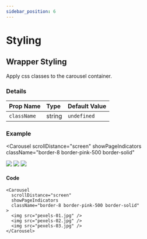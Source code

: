 ```yaml
---
sidebar_position: 6
---
```



# Styling

## Wrapper Styling

Apply css classes to the carousel container.

### Details

| Prop Name   | Type   | Default Value |
| :---------- | :----- | :------------ |
| `className` | string | `undefined`   |

### Example

<Carousel
  scrollDistance="screen"
  showPageIndicators
  className="border-8 border-pink-500 border-solid"
>
  <img src="/open-source/nuka-carousel/img/pexels-01.jpg" />
  <img src="/open-source/nuka-carousel/img/pexels-02.jpg" />
  <img src="/open-source/nuka-carousel/img/pexels-03.jpg" />
</Carousel>

#### Code

```tsx
<Carousel
  scrollDistance="screen"
  showPageIndicators
  className="border-8 border-pink-500 border-solid"
>
  <img src="pexels-01.jpg" />
  <img src="pexels-02.jpg" />
  <img src="pexels-03.jpg" />
</Carousel>
```
